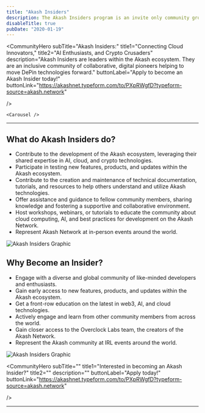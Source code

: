 ```yaml
---
title: "Akash Insiders"
description: The Akash Insiders program is an invite only community group designed to bring together the leading minds within crypto, cloud and AI. It serves as a dedicated platform for enthusiasts, developers, and supporters of the Akash Network to converge, exchange expertise, and actively participate in advancing the ecosystem.
disableTitle: true
pubDate: "2020-01-19"
---
```




<CommunityHero
  subTitle="Akash Insiders:"
  title1="Connecting Cloud Innovators,"
  title2="AI Enthusiasts, and Crypto Crusaders"
  description="Akash Insiders are leaders within the Akash ecosystem. They are an inclusive community of collaborative, digital pioneers helping to move DePin technologies forward."
  buttonLabel="Apply to become an Akash Insider today!"
  buttonLink="https://akashnet.typeform.com/to/PXpRWgfD?typeform-source=akash.network"

/>

    <Carousel />

---

<div className="mx-auto flex max-w-[1155px] flex-row flex-col gap-0 text-base md:flex-row md:gap-5">
  <div class="flex-1">
    <h2 class="m-0">What do Akash Insiders do?</h2>
    <ul class="m-0">
      <li>
        Contribute to the development of the Akash ecosystem, leveraging their
        shared expertise in AI, cloud, and crypto technologies.
      </li>
      <li>
        Participate in testing new features, products, and updates within the
        Akash ecosystem.
      </li>
      <li>
        Contribute to the creation and maintenance of technical documentation,
        tutorials, and resources to help others understand and utilize Akash
        technologies.
      </li>
      <li>
        Offer assistance and guidance to fellow community members, sharing
        knowledge and fostering a supportive and collaborative environment.
      </li>
      <li>
        Host workshops, webinars, or tutorials to educate the community about
        cloud computing, AI, and best practices for development on the Akash
        Network.
      </li>
      <li>Represent Akash Network at in-person events around the world.</li>
    </ul>
  </div>
  <div class="relative order-first flex-1 md:order-last">
    <img
      src="/images/akash-image.png"
      alt="Akash Insiders Graphic"
      className="relative z-10 m-0 max-w-full rounded-md shadow-[12px_12px_#E4E4E4]"
    />
  </div>
</div>

<div className="mx-auto mb-[80px] flex max-w-[1155px] flex-col gap-[56px] text-base md:mb-[100px] md:flex-row md:gap-[68px] xl:mb-[120px]">
  <div className="flex-1">
    <h2 className="m-0">Why Become an Insider?</h2>
    <ul className="m-0">
      <li>
        Engage with a diverse and global community of like-minded developers and
        enthusiasts.
      </li>
      <li>
        Gain early access to new features, products, and updates within the
        Akash ecosystem.
      </li>
      <li>
        Get a front-row education on the latest in web3, AI, and cloud
        technologies.
      </li>
      <li>
        Actively engage and learn from other community members from across the
        world.
      </li>
      <li>
        Gain closer access to the Overclock Labs team, the creators of the Akash
        Network.
      </li>
      <li>Represent the Akash community at IRL events around the world.</li>
    </ul>
  </div>
  <div className="relative order-first flex-1">
    <img
      src="/images/insider.png"
      alt="Akash Insiders Graphic"
      className="relative z-10 m-0 max-w-full rounded-md shadow-[12px_12px_#E4E4E4]"
    />
  </div>
</div>

<CommunityHero
  subTitle=""
  title1="Interested in becoming an Akash Insider?"
  title2=""
  description=""
  buttonLabel="Apply today!"
  buttonLink="https://akashnet.typeform.com/to/PXpRWgfD?typeform-source=akash.network"

/>

---
